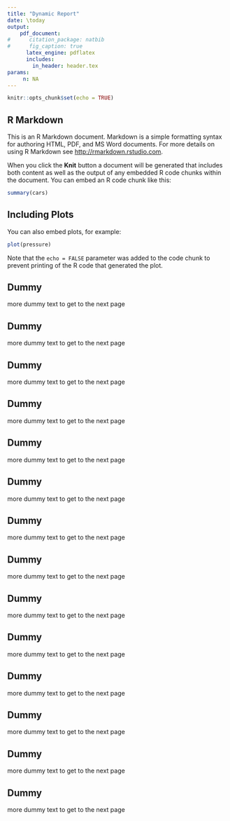 ```yaml
---
title: "Dynamic Report"
date: \today
output: 
    pdf_document:
#      citation_package: natbib
#      fig_caption: true
      latex_engine: pdflatex
      includes:
        in_header: header.tex
params:
     n: NA
---
```


```r
knitr::opts_chunk$set(echo = TRUE)
```

## R Markdown

This is an R Markdown document. Markdown is a simple formatting syntax for authoring HTML, PDF, and MS Word documents. For more details on using R Markdown see <http://rmarkdown.rstudio.com>.

When you click the **Knit** button a document will be generated that includes both content as well as the output of any embedded R code chunks within the document. You can embed an R code chunk like this:

```r
summary(cars)
```

## Including Plots

You can also embed plots, for example:

```r
plot(pressure)
```

Note that the `echo = FALSE` parameter was added to the code chunk to prevent printing of the R code that generated the plot.

## Dummy

more dummy text to get to the next page

## Dummy

more dummy text to get to the next page

## Dummy

more dummy text to get to the next page

## Dummy

more dummy text to get to the next page

## Dummy

more dummy text to get to the next page

## Dummy

more dummy text to get to the next page

## Dummy

more dummy text to get to the next page

## Dummy

more dummy text to get to the next page

## Dummy

more dummy text to get to the next page

## Dummy

more dummy text to get to the next page

## Dummy

more dummy text to get to the next page

## Dummy

more dummy text to get to the next page

## Dummy

more dummy text to get to the next page

## Dummy

more dummy text to get to the next page

